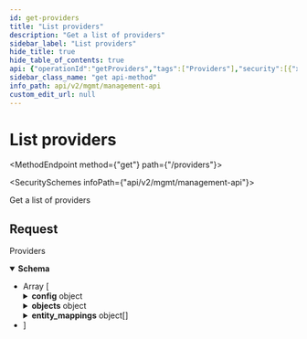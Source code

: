 ```yaml
---
id: get-providers
title: "List providers"
description: "Get a list of providers"
sidebar_label: "List providers"
hide_title: true
hide_table_of_contents: true
api: {"operationId":"getProviders","tags":["Providers"],"security":[{"x-api-key":[]}],"description":"Get a list of providers","responses":{"200":{"description":"Providers","content":{"application/json":{"schema":{"type":"array","items":{"type":"object","properties":{"id":{"type":"string","example":"0c4cb91f-e392-46f5-8934-17496371f932"},"application_id":{"type":"string","example":"273e1c75-3b6d-439a-9b8e-c6ac407df92a"},"category":{"type":"string","enum":["crm","engagement","enrichment","marketing_automation","no_category"],"example":"crm","title":"category"},"auth_type":{"type":"string","enum":["oauth2","api_key"],"example":"oauth2"},"name":{"type":"string","enum":["hubspot","salesforce","pipedrive","zendesk_sell","ms_dynamics_365_sales","zoho_crm","capsule","outreach","gong","apollo","salesloft","intercom","linear","clearbit","6sense","marketo","salesforce_marketing_cloud_account_engagement"],"example":"hubspot","title":"provider_name"},"config":{"type":"object","description":"An object that stores Oauth2/API key/access key related credentials.","properties":{"provider_app_id":{"type":"string","example":"my_app_id"},"use_managed_oauth":{"type":"boolean","description":"True: use Supaglue's OAuth application credentials. False: Use the provided OAuth application credentials.","example":true},"oauth":{"type":"object","properties":{"oauth_scopes":{"type":"array","items":{"type":"string"},"example":["crm.objects.contacts.read","crm.objects.companies.read","crm.objects.deals.read","crm.objects.owners.read","crm.objects.contacts.write","crm.objects.companies.write","crm.objects.deals.write"]},"credentials":{"type":"object","properties":{"oauth_client_id":{"type":"string","example":"7393b5a4-5e20-4648-87af-b7b297793fd1"},"oauth_client_secret":{"type":"string","example":"941b846a-5a8c-48b8-b0e1-41b6d4bc4f1a"}},"required":["oauth_client_id","oauth_client_secret"]}},"required":["oauth_scopes","credentials"]}},"required":["provider_app_id","oauth"],"title":"create_provider_config"},"objects":{"type":"object","description":"This is for field mappings when you data model using [Objects](https://docs.supaglue.com/platform/objects/overview). The field mappings (aka [Schemas](https://docs.supaglue.com/platform/objects/overview#schemas)) here are set by you, the developer, and the mappings apply for all your customers.","properties":{"common":{"type":"array","items":{"type":"object","properties":{"name":{"type":"string","example":"account"},"schema_id":{"type":"string","description":"If set, will sync these mapped fields into the raw_data column in addition to the common object. If not set, will fetch all fields as is.","example":"328a8cb3-8345-4b02-b661-ee13b4f76806"}},"required":["name"]}},"standard":{"type":"array","items":{"type":"object","properties":{"name":{"type":"string","example":"Account"},"schema_id":{"type":"string","example":"777ea826-5776-4347-9ece-47bbb17ccdd4"}},"required":["name"]}}},"title":"objects"},"entity_mappings":{"type":"array","description":"This is for object/field mappings when you data model using [Entities](https://docs.supaglue.com/platform/entities/overview). The object/field mappings (aka [Entity Mappings](https://docs.supaglue.com/platform/entities/overview#entity-mapping)) here are set by you, the developer, and the mappings apply for all your customers.","items":{"type":"object","properties":{"entity_id":{"type":"string","example":"apolla_contact"},"object":{"type":"object","properties":{"type":{"type":"string","enum":["standard"],"example":"standard"},"name":{"type":"string","example":"Contact"}},"required":["type","name"],"title":"standard_object"},"field_mappings":{"type":"array","items":{"type":"object","properties":{"entity_field":{"type":"string","description":"The name of the field in your application.","example":"apolla_first_name"},"mapped_field":{"type":"string","description":"The name of the field in your customer's third-party Provider tool (e.g. Salesforce).","example":"FirstName"}},"required":["entity_field","mapped_field"],"title":"entity_field_mapping"}}},"required":["entity_id"],"title":"provider_entity_mapping"}}},"required":["id","application_id","category","auth_type","name"],"title":"provider"}}}}}},"method":"get","path":"/providers","servers":[{"url":"https://api.supaglue.io/mgmt/v2","description":"Supaglue API"}],"securitySchemes":{"x-api-key":{"type":"apiKey","name":"x-api-key","in":"header","description":"API key to allow developers to access the API"}},"info":{"version":"0.14.4","title":"Management API","contact":{"name":"Supaglue","email":"docs@supaglue.com","url":"https://supaglue.com"},"description":"#### Introduction\n\nWelcome to the Management API documentation. You can use this API to manage customer integrations and connections.\n\n[![Run in Postman](https://run.pstmn.io/button.svg)](https://www.postman.com/supaglue/workspace/supaglue-public/overview)\n\n#### Base API URL\n\n```\nhttps://api.supaglue.io/mgmt/v2\n```\n"},"postman":{"name":"List providers","description":{"content":"Get a list of providers","type":"text/plain"},"url":{"path":["providers"],"host":["{{baseUrl}}"],"query":[],"variable":[]},"header":[{"key":"Accept","value":"application/json"}],"method":"GET","auth":{"type":"apikey","apikey":[{"type":"any","value":"x-api-key","key":"key"},{"type":"any","value":"<API Key>","key":"value"},{"type":"any","value":"header","key":"in"}]}}}
sidebar_class_name: "get api-method"
info_path: api/v2/mgmt/management-api
custom_edit_url: null
---
```



<h1 className={"openapi__heading"}>List providers</h1>

<MethodEndpoint method={"get"} path={"/providers"}></MethodEndpoint>

<SecuritySchemes infoPath={"api/v2/mgmt/management-api"}></SecuritySchemes>



Get a list of providers

## Request

<div><div><ApiTabs><TabItem label={"200"} value={"200"}><div>

Providers

</div><div><MimeTabs className={"openapi-tabs__mime"} schemaType={"response"}><TabItem label={"application/json"} value={"application/json"}><SchemaTabs className={"openapi-tabs__schema"}><TabItem label={"Schema"} value={"Schema"}><details style={{}} className={"openapi-markdown__details response"} data-collapsed={false} open={true}><summary style={{}} className={"openapi-markdown__details-summary-response"}><strong>Schema</strong></summary><div style={{"textAlign":"left","marginLeft":"1rem"}}></div><ul style={{"marginLeft":"1rem"}}><li><div style={{"fontSize":"var(--ifm-code-font-size)","opacity":"0.6","marginLeft":"-.5rem","paddingBottom":".5rem"}}>Array [</div></li><SchemaItem collapsible={false} name={"id"} required={true} schemaName={"string"} qualifierMessage={undefined} schema={{"type":"string","example":"0c4cb91f-e392-46f5-8934-17496371f932"}}></SchemaItem><SchemaItem collapsible={false} name={"application_id"} required={true} schemaName={"string"} qualifierMessage={undefined} schema={{"type":"string","example":"273e1c75-3b6d-439a-9b8e-c6ac407df92a"}}></SchemaItem><SchemaItem collapsible={false} name={"category"} required={true} schemaName={"category"} qualifierMessage={"**Possible values:** [`crm`, `engagement`, `enrichment`, `marketing_automation`, `no_category`]"} schema={{"type":"string","enum":["crm","engagement","enrichment","marketing_automation","no_category"],"example":"crm","title":"category"}}></SchemaItem><SchemaItem collapsible={false} name={"auth_type"} required={true} schemaName={"string"} qualifierMessage={"**Possible values:** [`oauth2`, `api_key`]"} schema={{"type":"string","enum":["oauth2","api_key"],"example":"oauth2"}}></SchemaItem><SchemaItem collapsible={false} name={"name"} required={true} schemaName={"provider_name"} qualifierMessage={"**Possible values:** [`hubspot`, `salesforce`, `pipedrive`, `zendesk_sell`, `ms_dynamics_365_sales`, `zoho_crm`, `capsule`, `outreach`, `gong`, `apollo`, `salesloft`, `intercom`, `linear`, `clearbit`, `6sense`, `marketo`, `salesforce_marketing_cloud_account_engagement`]"} schema={{"type":"string","enum":["hubspot","salesforce","pipedrive","zendesk_sell","ms_dynamics_365_sales","zoho_crm","capsule","outreach","gong","apollo","salesloft","intercom","linear","clearbit","6sense","marketo","salesforce_marketing_cloud_account_engagement"],"example":"hubspot","title":"provider_name"}}></SchemaItem><SchemaItem collapsible={true} className={"schemaItem"}><details style={{}} className={"openapi-markdown__details"}><summary style={{}}><span className={"openapi-schema__container"}><strong className={"openapi-schema__property"}>config</strong><span className={"openapi-schema__name"}> object</span></span></summary><div style={{"marginLeft":"1rem"}}><div style={{"marginTop":".5rem","marginBottom":".5rem"}}>

An object that stores Oauth2/API key/access key related credentials.

</div><SchemaItem collapsible={false} name={"provider_app_id"} required={true} schemaName={"string"} qualifierMessage={undefined} schema={{"type":"string","example":"my_app_id"}}></SchemaItem><SchemaItem collapsible={false} name={"use_managed_oauth"} required={false} schemaName={"boolean"} qualifierMessage={undefined} schema={{"type":"boolean","description":"True: use Supaglue's OAuth application credentials. False: Use the provided OAuth application credentials.","example":true}}></SchemaItem><SchemaItem collapsible={true} className={"schemaItem"}><details style={{}} className={"openapi-markdown__details"}><summary style={{}}><span className={"openapi-schema__container"}><strong className={"openapi-schema__property"}>oauth</strong><span className={"openapi-schema__name"}> object</span><span className={"openapi-schema__divider"}></span><span className={"openapi-schema__required"}>required</span></span></summary><div style={{"marginLeft":"1rem"}}><SchemaItem collapsible={false} name={"oauth_scopes"} required={true} schemaName={"string[]"} qualifierMessage={undefined} schema={{"type":"array","items":{"type":"string"},"example":["crm.objects.contacts.read","crm.objects.companies.read","crm.objects.deals.read","crm.objects.owners.read","crm.objects.contacts.write","crm.objects.companies.write","crm.objects.deals.write"]}}></SchemaItem><SchemaItem collapsible={true} className={"schemaItem"}><details style={{}} className={"openapi-markdown__details"}><summary style={{}}><span className={"openapi-schema__container"}><strong className={"openapi-schema__property"}>credentials</strong><span className={"openapi-schema__name"}> object</span><span className={"openapi-schema__divider"}></span><span className={"openapi-schema__required"}>required</span></span></summary><div style={{"marginLeft":"1rem"}}><SchemaItem collapsible={false} name={"oauth_client_id"} required={true} schemaName={"string"} qualifierMessage={undefined} schema={{"type":"string","example":"7393b5a4-5e20-4648-87af-b7b297793fd1"}}></SchemaItem><SchemaItem collapsible={false} name={"oauth_client_secret"} required={true} schemaName={"string"} qualifierMessage={undefined} schema={{"type":"string","example":"941b846a-5a8c-48b8-b0e1-41b6d4bc4f1a"}}></SchemaItem></div></details></SchemaItem></div></details></SchemaItem></div></details></SchemaItem><SchemaItem collapsible={true} className={"schemaItem"}><details style={{}} className={"openapi-markdown__details"}><summary style={{}}><span className={"openapi-schema__container"}><strong className={"openapi-schema__property"}>objects</strong><span className={"openapi-schema__name"}> object</span></span></summary><div style={{"marginLeft":"1rem"}}><div style={{"marginTop":".5rem","marginBottom":".5rem"}}>

This is for field mappings when you data model using [Objects](https://docs.supaglue.com/platform/objects/overview). The field mappings (aka [Schemas](https://docs.supaglue.com/platform/objects/overview#schemas)) here are set by you, the developer, and the mappings apply for all your customers.

</div><SchemaItem collapsible={true} className={"schemaItem"}><details style={{}} className={"openapi-markdown__details"}><summary style={{}}><span className={"openapi-schema__container"}><strong className={"openapi-schema__property"}>common</strong><span className={"openapi-schema__name"}> object[]</span></span></summary><div style={{"marginLeft":"1rem"}}><li><div style={{"fontSize":"var(--ifm-code-font-size)","opacity":"0.6","marginLeft":"-.5rem","paddingBottom":".5rem"}}>Array [</div></li><SchemaItem collapsible={false} name={"name"} required={true} schemaName={"string"} qualifierMessage={undefined} schema={{"type":"string","example":"account"}}></SchemaItem><SchemaItem collapsible={false} name={"schema_id"} required={false} schemaName={"string"} qualifierMessage={undefined} schema={{"type":"string","description":"If set, will sync these mapped fields into the raw_data column in addition to the common object. If not set, will fetch all fields as is.","example":"328a8cb3-8345-4b02-b661-ee13b4f76806"}}></SchemaItem><li><div style={{"fontSize":"var(--ifm-code-font-size)","opacity":"0.6","marginLeft":"-.5rem"}}>]</div></li></div></details></SchemaItem><SchemaItem collapsible={true} className={"schemaItem"}><details style={{}} className={"openapi-markdown__details"}><summary style={{}}><span className={"openapi-schema__container"}><strong className={"openapi-schema__property"}>standard</strong><span className={"openapi-schema__name"}> object[]</span></span></summary><div style={{"marginLeft":"1rem"}}><li><div style={{"fontSize":"var(--ifm-code-font-size)","opacity":"0.6","marginLeft":"-.5rem","paddingBottom":".5rem"}}>Array [</div></li><SchemaItem collapsible={false} name={"name"} required={true} schemaName={"string"} qualifierMessage={undefined} schema={{"type":"string","example":"Account"}}></SchemaItem><SchemaItem collapsible={false} name={"schema_id"} required={false} schemaName={"string"} qualifierMessage={undefined} schema={{"type":"string","example":"777ea826-5776-4347-9ece-47bbb17ccdd4"}}></SchemaItem><li><div style={{"fontSize":"var(--ifm-code-font-size)","opacity":"0.6","marginLeft":"-.5rem"}}>]</div></li></div></details></SchemaItem></div></details></SchemaItem><SchemaItem collapsible={true} className={"schemaItem"}><details style={{}} className={"openapi-markdown__details"}><summary style={{}}><span className={"openapi-schema__container"}><strong className={"openapi-schema__property"}>entity_mappings</strong><span className={"openapi-schema__name"}> object[]</span></span></summary><div style={{"marginLeft":"1rem"}}><div style={{"marginTop":".5rem","marginBottom":".5rem"}}>

This is for object/field mappings when you data model using [Entities](https://docs.supaglue.com/platform/entities/overview). The object/field mappings (aka [Entity Mappings](https://docs.supaglue.com/platform/entities/overview#entity-mapping)) here are set by you, the developer, and the mappings apply for all your customers.

</div><li><div style={{"fontSize":"var(--ifm-code-font-size)","opacity":"0.6","marginLeft":"-.5rem","paddingBottom":".5rem"}}>Array [</div></li><SchemaItem collapsible={false} name={"entity_id"} required={true} schemaName={"string"} qualifierMessage={undefined} schema={{"type":"string","example":"apolla_contact"}}></SchemaItem><SchemaItem collapsible={true} className={"schemaItem"}><details style={{}} className={"openapi-markdown__details"}><summary style={{}}><span className={"openapi-schema__container"}><strong className={"openapi-schema__property"}>object</strong><span className={"openapi-schema__name"}> object</span></span></summary><div style={{"marginLeft":"1rem"}}><SchemaItem collapsible={false} name={"type"} required={true} schemaName={"string"} qualifierMessage={"**Possible values:** [`standard`]"} schema={{"type":"string","enum":["standard"],"example":"standard"}}></SchemaItem><SchemaItem collapsible={false} name={"name"} required={true} schemaName={"string"} qualifierMessage={undefined} schema={{"type":"string","example":"Contact"}}></SchemaItem></div></details></SchemaItem><SchemaItem collapsible={true} className={"schemaItem"}><details style={{}} className={"openapi-markdown__details"}><summary style={{}}><span className={"openapi-schema__container"}><strong className={"openapi-schema__property"}>field_mappings</strong><span className={"openapi-schema__name"}> object[]</span></span></summary><div style={{"marginLeft":"1rem"}}><li><div style={{"fontSize":"var(--ifm-code-font-size)","opacity":"0.6","marginLeft":"-.5rem","paddingBottom":".5rem"}}>Array [</div></li><SchemaItem collapsible={false} name={"entity_field"} required={true} schemaName={"string"} qualifierMessage={undefined} schema={{"type":"string","description":"The name of the field in your application.","example":"apolla_first_name"}}></SchemaItem><SchemaItem collapsible={false} name={"mapped_field"} required={true} schemaName={"string"} qualifierMessage={undefined} schema={{"type":"string","description":"The name of the field in your customer's third-party Provider tool (e.g. Salesforce).","example":"FirstName"}}></SchemaItem><li><div style={{"fontSize":"var(--ifm-code-font-size)","opacity":"0.6","marginLeft":"-.5rem"}}>]</div></li></div></details></SchemaItem><li><div style={{"fontSize":"var(--ifm-code-font-size)","opacity":"0.6","marginLeft":"-.5rem"}}>]</div></li></div></details></SchemaItem><li><div style={{"fontSize":"var(--ifm-code-font-size)","opacity":"0.6","marginLeft":"-.5rem"}}>]</div></li></ul></details></TabItem><TabItem label={"Example (from schema)"} value={"Example (from schema)"}><ResponseSamples responseExample={"[\n  {\n    \"id\": \"0c4cb91f-e392-46f5-8934-17496371f932\",\n    \"application_id\": \"273e1c75-3b6d-439a-9b8e-c6ac407df92a\",\n    \"category\": \"crm\",\n    \"auth_type\": \"oauth2\",\n    \"name\": \"hubspot\",\n    \"config\": {\n      \"provider_app_id\": \"my_app_id\",\n      \"use_managed_oauth\": true,\n      \"oauth\": {\n        \"oauth_scopes\": [\n          \"crm.objects.contacts.read\",\n          \"crm.objects.companies.read\",\n          \"crm.objects.deals.read\",\n          \"crm.objects.owners.read\",\n          \"crm.objects.contacts.write\",\n          \"crm.objects.companies.write\",\n          \"crm.objects.deals.write\"\n        ],\n        \"credentials\": {\n          \"oauth_client_id\": \"7393b5a4-5e20-4648-87af-b7b297793fd1\",\n          \"oauth_client_secret\": \"941b846a-5a8c-48b8-b0e1-41b6d4bc4f1a\"\n        }\n      }\n    },\n    \"objects\": {\n      \"common\": [\n        {\n          \"name\": \"account\",\n          \"schema_id\": \"328a8cb3-8345-4b02-b661-ee13b4f76806\"\n        }\n      ],\n      \"standard\": [\n        {\n          \"name\": \"Account\",\n          \"schema_id\": \"777ea826-5776-4347-9ece-47bbb17ccdd4\"\n        }\n      ]\n    },\n    \"entity_mappings\": [\n      {\n        \"entity_id\": \"apolla_contact\",\n        \"object\": {\n          \"type\": \"standard\",\n          \"name\": \"Contact\"\n        },\n        \"field_mappings\": [\n          {\n            \"entity_field\": \"apolla_first_name\",\n            \"mapped_field\": \"FirstName\"\n          }\n        ]\n      }\n    ]\n  }\n]"} language={"json"}></ResponseSamples></TabItem></SchemaTabs></TabItem></MimeTabs></div></TabItem></ApiTabs></div></div>
      

